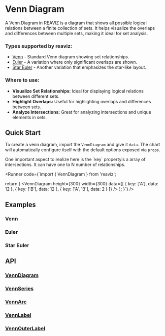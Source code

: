 
<Meta of={VennDiagramStory} />

# Venn Diagram

A Venn Diagram in REAVIZ is a diagram that shows all possible logical relations between a finite collection of sets. 
It helps visualize the overlaps and differences between multiple sets, making it ideal for set analysis.

### Types supported by reaviz:
- [Venn](/docs/charts/venn-diagram#venn) - Standard Venn diagram showing set relationships.
- [Euler](/docs/charts/venn-diagram#euler) - A variation where only significant overlaps are shown.
- [Star Euler](/docs/charts/venn-diagram#star-euler) - Another variation that emphasizes the star-like layout.

### Where to use:

- **Visualize Set Relationships:** Ideal for displaying logical relations between different sets.
- **Highlight Overlaps:** Useful for highlighting overlaps and differences between sets.
- **Analyze Intersections:** Great for analyzing intersections and unique elements in sets.

## Quick Start
To create a venn diagram, import the `VennDiagram` and give it `data`. The chart
will automatically configure itself with the default options exposed via `props`.

<Callout type="info" emoji="ℹ️">
  One important aspect to realize here is the `key` propertyis a array of intersections. It can have one to N number of relationships.
</Callout>

<Runner code={`import { VennDiagram } from 'reaviz';

  return (
    <VennDiagram
      height={300}
      width={300}
      data={[
        { key: ['A'], data: 12 },
        { key: ['B'], data: 12 },
        { key: ['A', 'B'], data: 2 }
      ]}
    />
  );
}`}
/>



## Examples
### Venn
<ToggleCanvas of={VennDiagramStory.Simple} storybook="charts-venn-diagram--simple" />

### Euler
<ToggleCanvas of={VennDiagramStory.Euler} storybook="charts-venn-diagram--euler" />

### Star Euler
<ToggleCanvas of={VennDiagramStory.StarEuler} storybook="charts-venn-diagram--star-euler" />

## API
### [VennDiagram](https://github.com/reaviz/reaviz/blob/master/src/VennDiagram/VennDiagram.tsx)
<PropsTable name="VennDiagram" />

### [VennSeries](https://github.com/reaviz/reaviz/blob/master/src/VennDiagram/VennSeries.tsx)
<PropsTable name="VennSeries" />

### [VennArc](https://github.com/reaviz/reaviz/blob/master/src/VennDiagram/VennArc.tsx)
<PropsTable name="VennArc" />

### [VennLabel](https://github.com/reaviz/reaviz/blob/master/src/VennDiagram/VennLabel.tsx)
<PropsTable name="VennLabel" />

### [VennOuterLabel](https://github.com/reaviz/reaviz/blob/master/src/VennDiagram/VennOuterLabel.tsx)
<PropsTable name="VennOuterLabel" />
